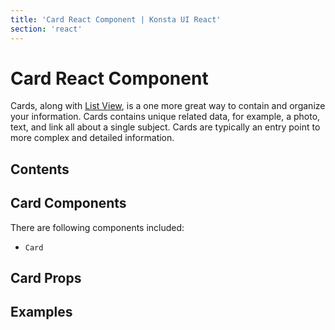 ```yaml
---
title: 'Card React Component | Konsta UI React'
section: 'react'
---
```



# Card React Component

Cards, along with [List View](/react/list), is a one more great way to contain and organize your information. Cards contains unique related data, for example, a photo, text, and link all about a single subject. Cards are typically an entry point to more complex and detailed information.

## Contents

## Card Components

There are following components included:

- `Card`

## Card Props

<CardProps />

## Examples

<CardsExample />
